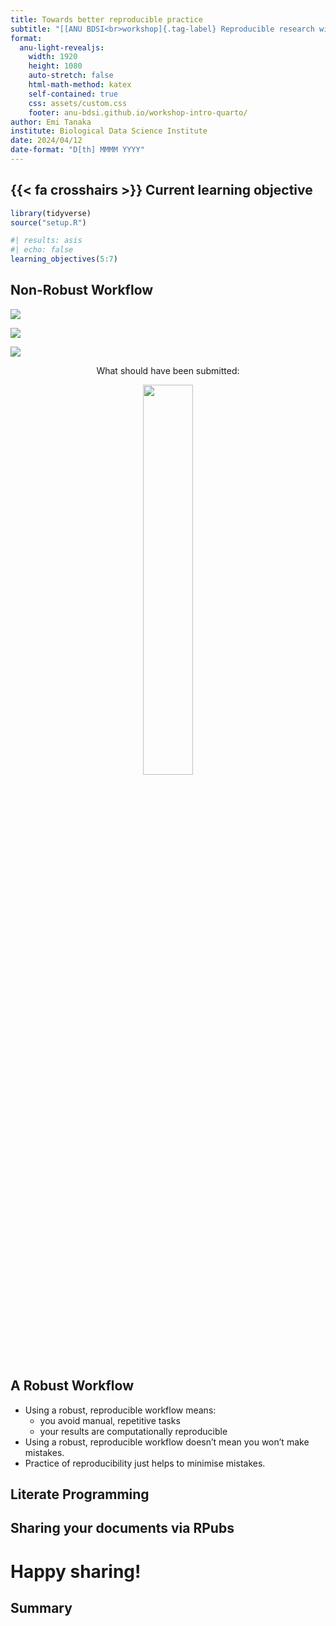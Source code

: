 ```yaml
---
title: Towards better reproducible practice
subtitle: "[[ANU BDSI<br>workshop]{.tag-label} Reproducible research with Quarto]{.tag-workshop}"
format:
  anu-light-revealjs:
    width: 1920
    height: 1080
    auto-stretch: false
    html-math-method: katex
    self-contained: true
    css: assets/custom.css
    footer: anu-bdsi.github.io/workshop-intro-quarto/
author: Emi Tanaka
institute: Biological Data Science Institute
date: 2024/04/12
date-format: "D[th] MMMM YYYY"
---
```


## {{< fa crosshairs >}} Current learning objective

```r
library(tidyverse)
source("setup.R")
```


```r
#| results: asis 
#| echo: false
learning_objectives(5:7)
```


## Non-Robust Workflow

::: flex

::: {.w-50}

::: {.ba .pa3 .ml3 .fragment fragment-index=1}

![](images/report1.png)

:::

::: {.ba .pa3 .mt3 .ml3 .fragment fragment-index=3}

![](images/report3.png)

:::

:::

::: {.w-50 .pl3}

::: {.ba .pa3 .ml3 .fragment fragment-index=2}

![](images/report2.png)

:::

::: {.ba .pa3 .ml3 .mt3 .fragment fragment-index=4}

<center>

What should have been submitted:

![](images/report4.png){height="40%"}

</center>

:::

:::

:::

## A Robust Workflow

- Using a robust, reproducible workflow means:
  - you avoid manual, repetitive tasks
  - your results are computationally reproducible 

- Using a robust, reproducible workflow doesn't mean you won't make mistakes.
- Practice of reproducibility just helps to minimise mistakes. 



## Literate Programming 


## Sharing your documents via RPubs


# Happy sharing!

## Summary
